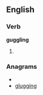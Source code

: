 ==English==

===Verb===
'''guggling'''

# {{present participle of|[[guggle]]}}

===Anagrams===
* {{alphagram|ggggilnu}}
* [[glugging#English|glugging]]